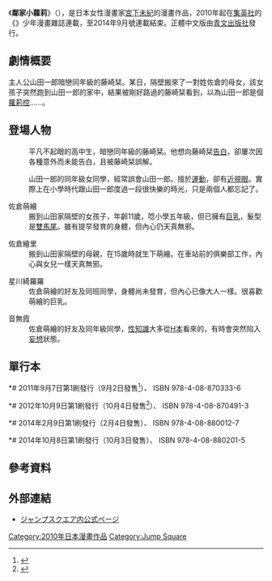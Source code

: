 {{Infobox animanga/Headerofja
|title= 鄰家小蘿莉
|image= 
|size= 
|caption= 
|japanese= となりのランドセルw
|english= 
|kana= 
|romaji= Tonari no Randoseru
|genre= 校園喜劇
}}
{{Infobox animanga/name
|original= となりのランドセルw
|official= 
|formal= 鄰家小蘿莉
|common= 鄰家有女未成長
}}
{{Infobox animanga/Manga
|標題= 
|作者= [[宮下未紀|宮下未紀]]
|作畫= 
|出版社= {{flagicon|Japan}} [[集英社|集英社]]<br/>{{flagicon|Taiwan}} [[青文出版社|青文出版社]]
|其他出版社= 
|連載雜誌= {{flagicon|Japan}} [[Jump_SQ.19|Jump SQ.19]]
|label= {{flagicon|Japan}} Jump Comics SQ<br/>{{flagicon|Taiwan}} Ching Win Boy Comics
|網路= 
|發售日= 
|開始= 創刊號
|結束= 2014年9月號
|冊數= 全4卷
|話數= 全23話
|其他= 
|版權=
}}
{{Infobox animanga/Footerofja}}
《'''鄰家小蘿莉'''》（{{lang-ja|となりのランドセルw}}），是日本女性漫畫家[[宮下未紀|宮下未紀]]的漫畫作品，2010年起在[[集英社|集英社]]的《{{link-ja|Jump SQ.19|ジャンプSQ.19}}》少年漫畫雜誌連載，至2014年9月號連載結束。正體中文版由[[青文出版社|青文出版社]]發行。

==劇情概要==
主人公山田一郎暗戀同年級的藤崎栞。某日，隔壁搬來了一對姓佐倉的母女，該女孩子突然跑到山田一郎的家中，結果被剛好路過的藤崎栞看到，以為山田一郎是個[[蘿莉控|蘿莉控]]……。

==登場人物==
;{{nihongo|山田一郎|山田 一郎（やまだ いちろう）}}
:平凡不起眼的高中生，暗戀同年級的藤崎栞。他想向藤崎栞[[告白|告白]]，卻屢次因各種意外而未能告白，且被藤崎栞誤解。

;{{nihongo|藤崎栞|藤崎 栞（ふじさき しおり）}}
:山田一郎的同年級女同學，經常誤會山田一郎。擅於[[運動|運動]]，卻有[[近視眼|近視眼]]。實際上在小學時代跟山田一郎度過一段很快樂的時光，只是兩個人都忘記了。

;佐倉萌繪
:搬到山田家隔壁的女孩子，年齡11歲，唸小學五年級，但已擁有[[巨乳|巨乳]]，髮型是[[雙馬尾|雙馬尾]]。雖有提早發育的身體，但內心仍天真無邪。

;佐倉繪里
:搬到山田家隔壁的母親，在15歲時就生下萌繪。在車站前的俱樂部工作，內心與女兒一樣天真無邪。

;星川綺羅羅
:佐倉萌繪的好友及同班同學，身體尚未發育，但內心已像大人一樣。很喜歡萌繪的巨乳。

;音無霞
:佐倉萌繪的好友及同年級同學，[[性知識|性知識]]大多從[[H本|H本]]看來的，有時會突然陷入[[妄想|妄想]]狀態。

==單行本==
*# 2011年9月7日第1刷發行（9月2日發售<ref group="集">{{Cite web|url=http://books.shueisha.co.jp/CGI/search/syousai_put.cgi?isbn_cd=978-4-08-870333-6|title=となりのランドセルw/1｜宮下未紀｜ジャンプコミックス|accessdate=2013-09-19|archive-date=2019-06-14|archive-url=https://web.archive.org/web/20190614062710/https://books.shueisha.co.jp/CGI/search/syousai_put.cgi?isbn_cd=978-4-08-870333-6|dead-url=no}}</ref>）、 ISBN 978-4-08-870333-6
*# 2012年10月9日第1刷發行（10月4日發售<ref group="集">{{Cite web|url=http://books.shueisha.co.jp/CGI/search/syousai_put.cgi?isbn_cd=978-4-08-870491-3|title=となりのランドセルw/2｜宮下未紀｜ジャンプコミックス|accessdate=2013-09-19|archive-date=2019-05-06|archive-url=https://web.archive.org/web/20190506230514/https://books.shueisha.co.jp/CGI/search/syousai_put.cgi?isbn_cd=978-4-08-870491-3|dead-url=no}}</ref>）、 ISBN 978-4-08-870491-3
*# 2014年2月9日第1刷發行（2月4日發售）、 ISBN 978-4-08-880012-7
*# 2014年10月8日第1刷發行（10月3日發售）、 ISBN 978-4-08-880201-5

==參考資料==
{{reflist}}
<references group="集"/>

==外部連結==
* {{ja}}[http://jumpsq.shueisha.co.jp/rensai/tonarinorandoseru/ ジャンプスクエア内公式ページ]

{{DEFAULTSORT:Tonari no randoseru}}
[[Category:2010年日本漫畫作品|Category:2010年日本漫畫作品]]
[[Category:Jump_Square|Category:Jump Square]]